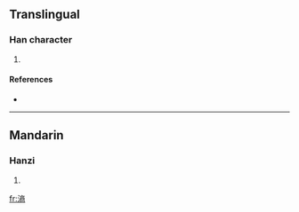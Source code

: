==Translingual==

===Han character===
{{Han char|rn=85|rad=水|as=11|sn=14|four=|canj=水卜金月 (EYCB), X水卜金月 (XEYCB)}}

# {{defn|Han|sort=水11}}

====References====
* {{Han ref|kx=0644.020|dkj=18083|dj=1051.150|hdz=31729.010|uh=6EF3|ud=28403}}

----

==Mandarin==

===Hanzi===
{{cmn-hanzi|pin=[[shāng]] ([[shang1]]), [[xǔ]] ([[xu3]])|wg=shang<sup>1</sup>, hsü<sup>3</sup>}}

# {{defn|Mandarin|sort=水11}}

[[fr:滳]]